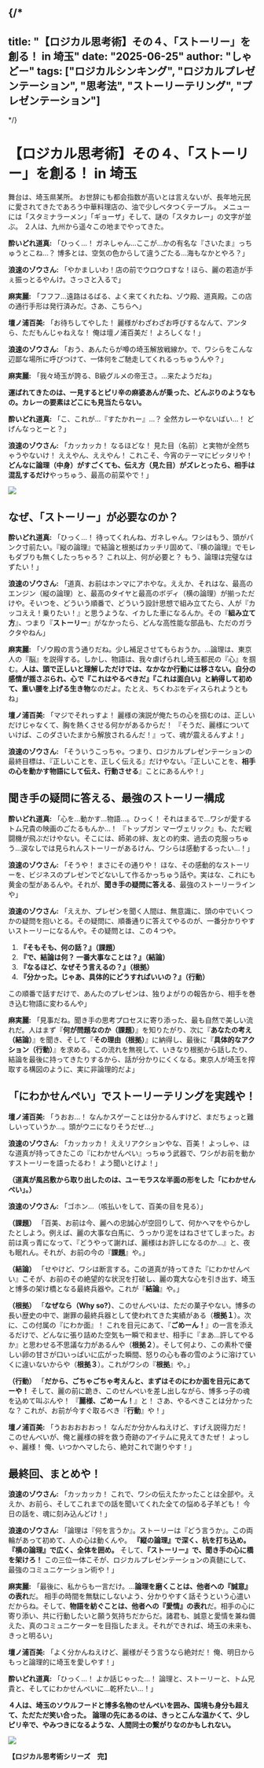 
{/*
---
title: "【ロジカル思考術】その４、「ストーリー」を創る！ in 埼玉"
date: "2025-06-25"
author: "しゃどー"
tags: ["ロジカルシンキング", "ロジカルプレゼンテーション", "思考法", "ストーリーテリング", "プレゼンテーション"]
---
*/}

# 【ロジカル思考術】その４、「ストーリー」を創る！ in 埼玉

舞台は、埼玉県某所。
お世辞にも都会指数が高いとは言えないが、長年地元民に愛されてきたであろう中華料理店の、油で少しベタつくテーブル。
メニューには「スタミナラーメン」「ギョーザ」そして、謎の「スタカレー」の文字が並ぶ。
２人は、九州から遥々この地までやってきた。

**酔いどれ道真:** 「ひっく…！ ガネしゃん…ここが…かの有名な『さいたま』っちゅうとこね…？ 博多とは、空気の色からして違うごたる…海もなかとやろ？」

**浪速のゾウさん:** 「やかましいわ！店の前でウロウロすな！ほら、麗の若造が手ぇ振っとるやんけ。さっさと入るで」

**麻実麗:** 「フフフ…遠路はるばる、よく来てくれたね、ゾウ殿、道真殿。この店の通行手形は発行済みだ。さあ、こちらへ」

**壇ノ浦百美:** 「お待ちしてやした！ 麗様がわざわざお呼びするなんて、アンタら、ただもんじゃねえな！ 俺は壇ノ浦百美だ！ よろしくな！」

**浪速のゾウさん:** 「おう、あんたらが噂の埼玉解放戦線か。で、ワシらをこんな辺鄙な場所に呼びつけて、一体何をご馳走してくれるっちゅうんや？」

**麻実麗:** 「我々埼玉が誇る、B級グルメの帝王さ。…来たようだね」

**運ばれてきたのは、一見するとピリ辛の麻婆あんが乗った、どんぶりのようなもの。カレーの要素はどこにも見当たらない。**

**酔いどれ道真:** 「こ、これが…『すたかれー』…？ 全然カレーやないばい…！ どげんなっとーと？」

**浪速のゾウさん:** 「カッカッカ！ なるほどな！ 見た目（名前）と実物が全然ちゃうやないけ！ ええやん、ええやん！ これこそ、今宵のテーマにピッタリや！ **どんなに論理（中身）がすごくても、伝え方（見た目）がズレとったら、相手は混乱するだけ**やっちゅう、最高の前菜やで！」

<Image
  src="/images/ContentImages/ganesha_saitama.jpg"
  width={600}
  height={350}
/>

## なぜ、「ストーリー」が必要なのか？

**酔いどれ道真:** 「ひっく…！ 待ってくれんね、ガネしゃん。ワシはもう、頭がパンク寸前たい。『縦の論理』で結論と根拠ばカッチリ固めて、『横の論理』でモレもダブりも無くしたっちゃろ？ これ以上、何が必要と？ もう、論理は完璧なはずたい！」

**浪速のゾウさん:** 「道真、お前はホンマにアホやな。ええか、それはな、最高のエンジン（縦の論理）と、最高のタイヤと最高のボディ（横の論理）が揃っただけや。そいつを、どういう順番で、どういう設計思想で組み立てたら、人が『カッコええ！乗りたい！』と思うような、イカした車になるんか。その『**組み立て方**』、つまり『**ストーリー**』がなかったら、どんな高性能な部品も、ただのガラクタやねん」

**麻実麗:** 「ゾウ殿の言う通りだね。少し補足させてもらおうか。…論理は、東京人の『脳』を説得する。しかし、物語は、我々虐げられし埼玉都民の『心』を掴む。<Highlight>**人は、頭で正しいと理解しただけでは、なかなか行動には移さない。自分の感情が揺さぶられ、心で『これはやるべきだ』『これは面白い』と納得して初めて、重い腰を上げる生き物**</Highlight>なのだよ。たとえ、ちくわぶをディスられようともね」

**壇ノ浦百美:** 「マジでそれっすよ！ 麗様の演説が俺たちの心を掴むのは、正しいだけじゃなくて、胸を熱くさせる何かがあるからだ！ 『そうだ、麗様についていけば、このダさいたまから解放されるんだ！』って、魂が震えるんすよ！」

**浪速のゾウさん:** 「そういうこっちゃ。つまり、ロジカルプレゼンテーションの最終目標は、『正しいことを、正しく伝える』だけやない。『正しいことを、**相手の心を動かす物語にして伝え、行動させる**』ことにあるんや！」

## 聞き手の疑問に答える、最強のストーリー構成

**酔いどれ道真:** 「心を…動かす…物語…。ひっく！ それはまるで…ワシが愛するトム兄貴の映画のごたるもんか…！ 『トップガン マーヴェリック』も、ただ戦闘機が飛ぶだけやない。そこには、師弟の絆、友との約束、過去の克服っちゅう…涙なしでは見られんストーリーがあるけん、ワシらは感動するったい…！」

**浪速のゾウさん:** 「そうや！ まさにその通りや！ ほな、その感動的なストーリーを、ビジネスのプレゼンでどないして作るかっちゅう話や。実はな、これにも黄金の型があるんや。それが、**聞き手の疑問に答える**、最強のストーリーラインや」

**浪速のゾウさん:** 「ええか、プレゼンを聞く人間は、無意識に、頭の中でいくつかの疑問を抱いとる。その疑問に、順番通りに答えてやるのが、一番分かりやすいストーリーになるんや。その疑問とは、この４つや。

1.  **『そもそも、何の話？』（課題）**
2.  **『で、結論は何？ 一番大事なことは？』（結論）**
3.  **『なるほど、なぜそう言えるの？』（根拠）**
4.  **『分かった。じゃあ、具体的にどうすればいいの？』（行動）**

この順番で話すだけで、あんたのプレゼンは、独りよがりの報告から、相手を巻き込む物語に変わるんや」

**麻実麗:** 「見事だね。聞き手の思考プロセスに寄り添った、最も自然で美しい流れだ。人はまず『**何が問題なのか（課題）**』を知りたがり、次に『**あなたの考え（結論）**』を聞き、そして『**その理由（根拠）**』に納得し、最後に『**具体的なアクション（行動）**』を求める。この流れを無視して、いきなり根拠から話したり、結論を最後に持ってきたりするから、話が分かりにくくなる。東京人が埼玉を搾取する構図のように、実に非論理的だよ」

## 「にわかせんぺい」でストーリーテリングを実践や！

**壇ノ浦百美:** 「うおお…！ なんかスゲーことは分かるんすけど、まだちょっと難しいっていうか…。頭がウニになりそうだぜ…」

**浪速のゾウさん:** 「カッカッカ！ ええリアクションやな、百美！ よっしゃ、ほな道真が持ってきたこの『にわかせんぺい』っちゅう武器で、ワシがお前を動かすストーリーを語ったるわ！ よう聞いとけよ！」

**（道真が風呂敷から取り出したのは、ユーモラスな半面の形をした「にわかせんぺい」。）**

**浪速のゾウさん:** 「ゴホン…（咳払いをして、百美の目を見る）」

**（課題）**
「百美、お前は今、麗への忠誠心が空回りして、何かヘマをやらかしたとしよう。例えば、麗の大事な白馬に、うっかり泥をはねさせてしまった。お前は真っ青になって、『どうやって謝れば、麗様はお許しになるのか…』と、夜も眠れん。それが、お前の今の『**課題**』や。」

**（結論）**
「せやけど、ワシは断言する。この道真が持ってきた『にわかせんぺい』こそが、お前のその絶望的な状況を打破し、麗の寛大な心を引き出す、埼玉と博多の架け橋となる最終兵器や。これが『**結論**』や。」

**（根拠）**
「**なぜなら（Why so?）**、このせんぺいは、ただの菓子やない。博多の長い歴史の中で、謝罪の最終兵器として使われてきた実績がある（**根拠１**）。次に、この付属の『にわか面』！ これを目元にあて、『**ごめーん！**』の一言を添えるだけで、どんなに張り詰めた空気も一瞬で和ませ、相手に『まあ…許してやるか』と思わせる不思議な力があるんや（**根拠２**）。そして何より、この素朴で優しい卵の甘さが口いっぱいに広がった瞬間、怒りの心も春の雪のように溶けていくに違いないからや（**根拠３**）。これがワシの『**根拠**』や。」

**（行動）**
「**だから、ごちゃごちゃ考えんと、まずはそのにわか面を目元にあてーや！** そして、麗の前に跪き、このせんぺいを差し出しながら、博多っ子の魂を込めて叫ぶんや！ 『**麗様、ごめーん！**』と！ さあ、やるべきことは分かったな？ これが、お前が今すぐ取るべき『**行動**』や！」

**壇ノ浦百美:** 「うおおおおおっ！ なんだか分かんねえけど、すげえ説得力だ！ このせんべいが、俺と麗様の絆を救う奇跡のアイテムに見えてきたぜ！ よっしゃ、麗様！ 俺、いつかヘマしたら、絶対これで謝りやす！」

## 最終回、まとめや！

**浪速のゾウさん:** 「カッカッカ！ これで、ワシの伝えたかったことは全部や。ええか、お前ら、そしてこれまでの話を聞いてくれた全ての悩める子羊ども！ 今日の話を、魂に刻み込んどけ！」

**浪速のゾウさん:** 「論理は『何を言うか』。ストーリーは『どう言うか』。この両輪があって初めて、人の心は動くんや。
<Highlight>**『縦の論理』で深く、杭を打ち込め。**</Highlight>
<Highlight>**『横の論理』で広く、全体を囲め。**</Highlight>
そして、<Highlight>**『ストーリー』で、聞き手の心に橋を架けろ！**</Highlight>
この三位一体こそが、ロジカルプレゼンテーションの真髄にして、最強のコミュニケーション術や！」

**麻実麗:** 「最後に、私からも一言だけ。…<Highlight>**論理を磨くことは、他者への『誠意』の表れ**</Highlight>だ。 相手の時間を無駄にしないよう、分かりやすく話そうという心遣いだからね。そして、<Highlight>**物語を紡ぐことは、他者への『愛情』の表れ**</Highlight>だ。相手の心に寄り添い、共に行動したいと願う気持ちだからだ。諸君も、誠意と愛情を兼ね備えた、真のコミュニケーターを目指したまえ。それができれば、埼玉の未来も、きっと明るい」

**壇ノ浦百美:** 「よく分かんねえけど、麗様がそう言うなら絶対だ！ 俺、明日からもっと論理的に埼玉を愛しやす！」

**酔いどれ道真:** 「ひっく…！ よか話じゃった…！ 論理と、ストーリーと、トム兄貴と、そしてにわかせんぺいに…乾杯たい…！」

**４人は、埼玉のソウルフードと博多名物のせんぺいを囲み、国境も身分も超えて、ただただ笑い合った。**
**論理の先にあるのは、きっとこんな温かくて、少しピリ辛で、やみつきになるような、人間同士の繋がりなのかもしれない。**

<Image
  src="/images/ContentImages/niwaka.jpg"
  width={600}
  height={350}
/>

**【ロジカル思考術シリーズ　完】**

